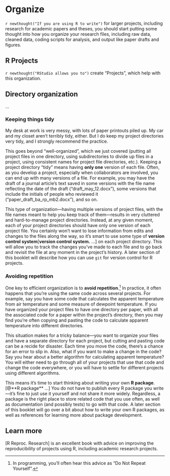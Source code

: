 # Organize {#organize}

`r newthought("If you are using R to write")` for larger projects, including research 
for academic papers and theses, you should start putting some thought into how you 
organize your research files, including raw data, cleaned data, coding scripts for 
analysis, and output like paper drafts and figures. 

## R Projects

`r newthought("RStudio allows you to")` create "Projects", which help with this organization. 

## Directory organization

...

### Keeping things tidy

My desk at work is very messy, with lots of paper printouts piled up. My car and my closet 
aren't terribly tidy, either. But I do keep my project directories very tidy, and I 
strongly recommend the practice. 

This goes beyond "well-organized", which we just covered (putting all project
files in one directory, using subdirectories to divide up files in a project, 
using consistent names for project file directories, etc.). Keeping a project directory
"tidy" means having **only one** version of each file. Often, as you develop a project, 
especially when collaborators are involved, you can end up with many versions of a 
file. For example, you may have the draft of a journal article's text saved 
in some versions with the file name reflecting the date of the draft ("draft_may_12.docx"), 
some versions that include the initials of people who reviewed it ("paper_draft_ba_rp_mb2.docx"), 
and so on. 

This type of organization---having multiple versions of project files, with the file names 
meant to help you keep track of them---results in very cluttered and hard-to-manage project
directories. Instead, at any given moment, each of your project directories should have only
one version of each project file. You certainly won't want to lose information from edits 
and changes to the files along the way, so it's smart to use some type of **version control
system**[**version control system.** ...] on each project directory. This will allow you 
to track the changes you've made to each file and to go back and revisit the file at any 
moment in the project's history. A later section of this booklet will describe how you can 
use `git` for version control for R projects. 

### Avoiding repetition

One key to efficient organization is to **avoid repetition**.^[In programming, you'll often 
hear this advice as "Do Not Repeat Yourself".] In practice, it often happens that you're using the
same code across several projects. For example, say you have some code that calculates the
apparent temperature from air temperature and some measure of dewpoint temperature. If you have
organized your project files to have one directory per paper, with all the associated code for 
a paper within the project's directory, then you may find you're often copying and pasting the
code to calculate apparent temperature into different directories. 

This situation makes for a tricky balance---you want to organize your files and have a separate
directory for each project, but cutting and pasting code can be a recide for disaster. Each time
you move the code, there's a chance for an error to slip in. Also, what if you want to make a change 
in the code? Say you hear about a better algorithm for calculating apparent temperature?
You will either need to go through all of your projects that use that code and change the code
everywhere, or you will have to settle for different projects using different algorithms. 

This means it's time to start thinking about writing your own **R package**.[@**R package** ...]
You do not have to publish every R package you write---it's fine to just use it yourself and not
share it more widely. Regardless, a package is the right place to store related code that you use
often, as well as documentation (and possibly tests) to go with that code. A later section of this 
booklet will go over a bit about how to write your own R packages, as well as references for 
learning more about package development. 

## Learn more

[R Reproc. Research] is an excellent book with advice on improving the reproducibility of 
projects using R, including academic research projects. 